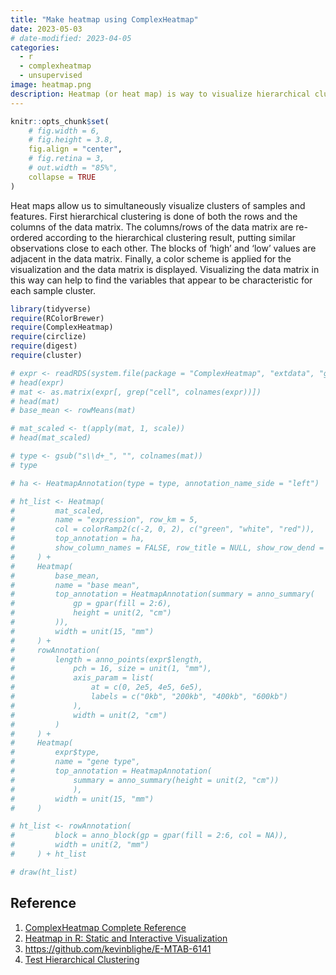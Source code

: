 ```yaml
---
title: "Make heatmap using ComplexHeatmap"
date: 2023-05-03
# date-modified: 2023-04-05
categories:
  - r
  - complexheatmap
  - unsupervised
image: heatmap.png
description: Heatmap (or heat map) is way to visualize hierarchical clustering. It’s also called a false colored image, where data values are transformed to color scale.
---
```

```r
knitr::opts_chunk$set(
    # fig.width = 6, 
    # fig.height = 3.8,
    fig.align = "center", 
    # fig.retina = 3,
    # out.width = "85%", 
    collapse = TRUE
)
```


Heat maps allow us to simultaneously visualize clusters of samples and features. First hierarchical clustering is done of both the rows and the columns of the data matrix. The columns/rows of the data matrix are re-ordered according to the hierarchical clustering result, putting similar observations close to each other. The blocks of ‘high’ and ‘low’ values are adjacent in the data matrix. Finally, a color scheme is applied for the visualization and the data matrix is displayed. Visualizing the data matrix in this way can help to find the variables that appear to be characteristic for each sample cluster.

```r
library(tidyverse)
require(RColorBrewer)
require(ComplexHeatmap)
require(circlize)
require(digest)
require(cluster)
```

```r
# expr <- readRDS(system.file(package = "ComplexHeatmap", "extdata", "gene_expression.rds"))
# head(expr)
# mat <- as.matrix(expr[, grep("cell", colnames(expr))])
# head(mat)
# base_mean <- rowMeans(mat)

# mat_scaled <- t(apply(mat, 1, scale))
# head(mat_scaled)

# type <- gsub("s\\d+_", "", colnames(mat))
# type

# ha <- HeatmapAnnotation(type = type, annotation_name_side = "left")

# ht_list <- Heatmap(
#         mat_scaled,
#         name = "expression", row_km = 5,
#         col = colorRamp2(c(-2, 0, 2), c("green", "white", "red")),
#         top_annotation = ha,
#         show_column_names = FALSE, row_title = NULL, show_row_dend = FALSE
#     ) +
#     Heatmap(
#         base_mean,
#         name = "base mean",
#         top_annotation = HeatmapAnnotation(summary = anno_summary(
#             gp = gpar(fill = 2:6),
#             height = unit(2, "cm")
#         )),
#         width = unit(15, "mm")
#     ) +
#     rowAnnotation(
#         length = anno_points(expr$length,
#             pch = 16, size = unit(1, "mm"),
#             axis_param = list(
#                 at = c(0, 2e5, 4e5, 6e5),
#                 labels = c("0kb", "200kb", "400kb", "600kb")
#             ),
#             width = unit(2, "cm")
#         )
#     ) +
#     Heatmap(
#         expr$type,
#         name = "gene type",
#         top_annotation = HeatmapAnnotation(
#             summary = anno_summary(height = unit(2, "cm"))
#             ),
#         width = unit(15, "mm")
#     )

# ht_list <- rowAnnotation(
#         block = anno_block(gp = gpar(fill = 2:6, col = NA)),
#         width = unit(2, "mm")
#     ) + ht_list

# draw(ht_list)
```
## Reference

1. [ComplexHeatmap Complete Reference](https://jokergoo.github.io/ComplexHeatmap-reference/book/index.html)
2. [Heatmap in R: Static and Interactive Visualization](https://www.datanovia.com/en/lessons/heatmap-in-r-static-and-interactive-visualization/#r-packagesfunctions-for-drawing-heatmaps)
3. <https://github.com/kevinblighe/E-MTAB-6141>
4. [Test Hierarchical Clustering](https://rpubs.com/shbrief/hclust_varying_k)


